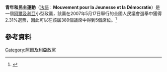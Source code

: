 {{expand|time=2014-04-02T14:32:03+00:00}}
'''青年和民主運動'''（[[法語|法語]]：'''Mouvement pour la Jeunesse et la Démocratie'''）是一個[[阿爾及利亞|阿爾及利亞]]小型政黨，該黨在2007年5月17日舉行的全國人民議會選舉中獲得2.31%選票，因此可以在該屆389個議席中得到5個席位。<ref>{{Cite web |url=http://www.legislatives2007.dz/fr/SyntheseNationale_FR.pdf |title=Elections Législatives du 17 Mai 2007 Synthèse des Résultats - Résultats Préliminaires |accessdate=2014年3月31日 |year=2007年5月18日 |format=PDF |publisher=阿爾及利亞內政部 |language=fr |deadurl=yes |archiveurl=https://web.archive.org/web/20070620091832/http://www.legislatives2007.dz/fr/SyntheseNationale_FR.pdf |archivedate=2007年6月20日 }}</ref>

==參考資料==
{{reflist}}

[[Category:阿爾及利亞政黨|Category:阿爾及利亞政黨]]
